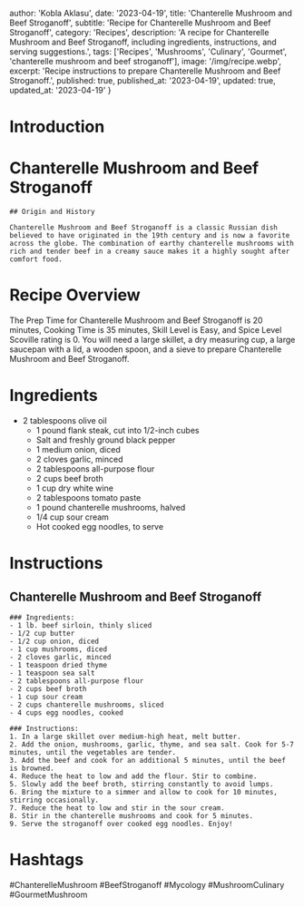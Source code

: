 
  author: 'Kobla Aklasu',
  date: '2023-04-19',
  title: 'Chanterelle Mushroom and Beef Stroganoff',
  subtitle: 'Recipe for Chanterelle Mushroom and Beef Stroganoff',
  category: 'Recipes',
  description: 'A recipe for Chanterelle Mushroom and Beef Stroganoff, including ingredients, instructions, and serving suggestions.',
  tags: ['Recipes', 'Mushrooms', 'Culinary', 'Gourmet', 'chanterelle mushroom and beef stroganoff'],
  image: '/img/recipe.webp',
  excerpt: 'Recipe instructions to prepare Chanterelle Mushroom and Beef Stroganoff.',
  published: true,
  published_at: '2023-04-19',
  updated: true,
  updated_at: '2023-04-19'
}


  # Introduction

# Chanterelle Mushroom and Beef Stroganoff
    
    ## Origin and History
    
    Chanterelle Mushroom and Beef Stroganoff is a classic Russian dish believed to have originated in the 19th century and is now a favorite across the globe. The combination of earthy chanterelle mushrooms with rich and tender beef in a creamy sauce makes it a highly sought after comfort food.

# Recipe Overview

The Prep Time for Chanterelle Mushroom and Beef Stroganoff is 20 minutes, Cooking Time is 35 minutes, Skill Level is Easy, and Spice Level Scoville rating is 0. You will need a large skillet, a dry measuring cup, a large saucepan with a lid, a wooden spoon, and a sieve to prepare Chanterelle Mushroom and Beef Stroganoff.

# Ingredients

* 2 tablespoons olive oil
    * 1 pound flank steak, cut into 1/2-inch cubes
    * Salt and freshly ground black pepper
    * 1 medium onion, diced
    * 2 cloves garlic, minced
    * 2 tablespoons all-purpose flour
    * 2 cups beef broth
    * 1 cup dry white wine
    * 2 tablespoons tomato paste
    * 1 pound chanterelle mushrooms, halved
    * 1/4 cup sour cream
    * Hot cooked egg noodles, to serve

# Instructions

## Chanterelle Mushroom and Beef Stroganoff
    
    ### Ingredients:
    - 1 lb. beef sirloin, thinly sliced
    - 1/2 cup butter
    - 1/2 cup onion, diced
    - 1 cup mushrooms, diced
    - 2 cloves garlic, minced
    - 1 teaspoon dried thyme
    - 1 teaspoon sea salt
    - 2 tablespoons all-purpose flour
    - 2 cups beef broth
    - 1 cup sour cream
    - 2 cups chanterelle mushrooms, sliced
    - 4 cups egg noodles, cooked
    
    ### Instructions:
    1. In a large skillet over medium-high heat, melt butter.
    2. Add the onion, mushrooms, garlic, thyme, and sea salt. Cook for 5-7 minutes, until the vegetables are tender.
    3. Add the beef and cook for an additional 5 minutes, until the beef is browned.
    4. Reduce the heat to low and add the flour. Stir to combine.
    5. Slowly add the beef broth, stirring constantly to avoid lumps.
    6. Bring the mixture to a simmer and allow to cook for 10 minutes, stirring occasionally.
    7. Reduce the heat to low and stir in the sour cream.
    8. Stir in the chanterelle mushrooms and cook for 5 minutes.
    9. Serve the stroganoff over cooked egg noodles. Enjoy!

# Hashtags

#ChanterelleMushroom #BeefStroganoff #Mycology #MushroomCulinary #GourmetMushroom



